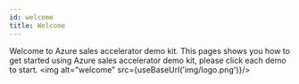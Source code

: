 ```yaml
---
id: welcome
title: Welcome
---
```



Welcome to Azure sales accelerator demo kit. This pages shows you how to get started using Azure sales accelerator demo kit, please click each demo to start.
<img alt="welcome" src={useBaseUrl('img/logo.png')}/>